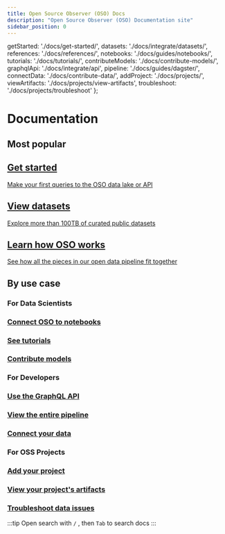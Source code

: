 ```yaml
---
title: Open Source Observer (OSO) Docs
description: "Open Source Observer (OSO) Documentation site"
sidebar_position: 0
---
```


  getStarted: './docs/get-started/',
  datasets: './docs/integrate/datasets/',
  references: './docs/references/',
  notebooks: './docs/guides/notebooks/',
  tutorials: './docs/tutorials/',
  contributeModels: './docs/contribute-models/',
  graphqlApi: './docs/integrate/api',
  pipeline: './docs/guides/dagster/',
  connectData: './docs/contribute-data/',
  addProject: './docs/projects/',
  viewArtifacts: './docs/projects/view-artifacts',
  troubleshoot: './docs/projects/troubleshoot'
};

<h1>Documentation</h1>
<h2>Most popular</h2>

<div className="cards-container">
  <a href={paths.getStarted} className="card">
    <h2>Get started</h2>
    <p>Make your first queries to the OSO data lake or API</p>
  </a>
  <a href={paths.datasets} className="card">
    <h2>View datasets</h2>
    <p>Explore more than 100TB of curated public datasets</p>
  </a>
  <a href={paths.references} className="card">
    <h2>Learn how OSO works</h2>
    <p>See how all the pieces in our open data pipeline fit together</p>
  </a>
</div>

<h2>By use case</h2>

<div className="use-cases-container">
  <div className="use-case-column">
    <h3>For Data Scientists</h3>
    <div className="use-case-cards">
      <a href={paths.notebooks} className="mini-card">
        <h3>Connect OSO to notebooks</h3>
      </a>
      <a href={paths.tutorials} className="mini-card">
        <h3>See tutorials</h3>
      </a>
      <a href={paths.contributeModels} className="mini-card">
        <h3>Contribute models</h3>
      </a>
    </div>
  </div>

  <div className="use-case-column">
    <h3>For Developers</h3>
    <div className="use-case-cards">
      <a href={paths.graphqlApi} className="mini-card">
        <h3>Use the GraphQL API</h3>
      </a>
      <a href={paths.pipeline} className="mini-card">
        <h3>View the entire pipeline</h3>
      </a>
      <a href={paths.connectData} className="mini-card">
        <h3>Connect your data</h3>
      </a>
    </div>
  </div>

  <div className="use-case-column">
    <h3>For OSS Projects</h3>
    <div className="use-case-cards">
      <a href={paths.addProject} className="mini-card">
        <h3>Add your project</h3>
      </a>
      <a href={paths.viewArtifacts} className="mini-card">
        <h3>View your project's artifacts</h3>
      </a>
      <a href={paths.troubleshoot} className="mini-card">
        <h3>Troubleshoot data issues</h3>
      </a>
    </div>
  </div>
</div>

:::tip
Open search with `/` , then `Tab` to search docs
:::


<style>
{`
  .cards-container, .use-cases-container {
    display: grid;
    grid-template-columns: 1fr;
    gap: 1rem;
    margin: 1rem 0;
  }

  @media (min-width: 768px) {
    .cards-container, .use-cases-container {
      grid-template-columns: repeat(3, 1fr);
    }
  }

  .card, .mini-card {
    padding: 1rem;
    border: 1px solid #e5e7eb;
    border-radius: 0.5rem;
    display: block;
    text-decoration: none;
    color: inherit;
    transition: transform 0.2s ease-in-out;
  }

  .card:hover, .mini-card:hover {
    transform: translateY(-2px);
    text-decoration: none;
  }

  .card h2, .use-case-column > h3 {
    margin-top: 0;
    font-size: 1.25rem;
    font-weight: 600;
  }

  .mini-card h3 {
    margin: 0;
    font-size: 1rem;
    font-weight: 500;
  }

  .card p {
    margin: 0.75rem 0;
  }

  .use-case-cards {
    display: flex;
    flex-direction: column;
    gap: 1rem;
  }

  .use-case-column > h3 {
    margin-bottom: 1rem;
  }
`}
</style>
